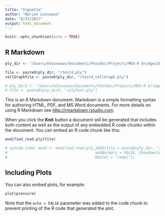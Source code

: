 ```yaml
---
title: "Vignette"
author: "Marion Louveaux"
date: "8/23/2017"
output: html_document
---
```


```r
knitr::opts_chunk$set(echo = TRUE)
```

## R Markdown

```r
ply_dir <- "/Users/mlouveaux/Documents/Postdoc/Projects/MGX-R bridge/2017-02-15_ply_files"

file <- paste0(ply_dir, "/test4.ply")
cellGraphfile <- paste0(ply_dir, "/test4_cellGraph.ply")

# ply_dir2 <- "/Users/mlouveaux/Documents/Postdoc/Projects/MGX-R bridge/2016-11-25_ply_files"
# file <- paste0(ply_dir2, "/plyTest.ply")

```

This is an R Markdown document. Markdown is a simple formatting syntax for authoring HTML, PDF, and MS Word documents. For more details on using R Markdown see <http://rmarkdown.rstudio.com>.

When you click the **Knit** button a document will be generated that includes both content as well as the output of any embedded R code chunks within the document. You can embed an R code chunk like this:

```r
modified_read.ply(file)

# system.time( mesh <- modified_read.ply_2016(file = paste0(ply_dir, "/test4.ply"),
#                                        addNormals = FALSE, ShowSpecimen = FALSE,
#                                        MatCol = "label"))
```

## Including Plots

You can also embed plots, for example:

```r
plot(pressure)
```

Note that the `echo = FALSE` parameter was added to the code chunk to prevent printing of the R code that generated the plot.
